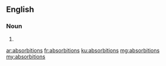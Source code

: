==English==

===Noun===
{{head|en|plural}}

# {{plural of|absorbition|lang=en|nocat=1}}

[[ar:absorbitions]]
[[fr:absorbitions]]
[[ku:absorbitions]]
[[mg:absorbitions]]
[[my:absorbitions]]